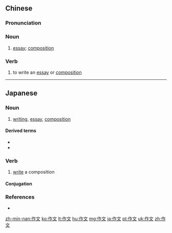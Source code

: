 ==Chinese==
{{zh-forms}}

===Pronunciation===
{{zh-pron
|m=zuòwén,er=y
|c=zok3 man4-2
|mn=chok-bûn
|ma=y
|cat=n
}}

===Noun===
{{zh-noun}}

# [[essay]]; [[composition]]

===Verb===
{{zh-verb}}

# to write an [[essay]] or [[composition]]

{{zh-cat|Elementary}}

----

==Japanese==
{{ja-kanjitab|さく|ぶん|yomi=on}}

===Noun===
{{ja-noun|さくぶん}}

# [[writing]], [[essay]], [[composition]]
#: {{ja-usex|'''作文'''を書く|'''さくぶん''' を かく|to write an ''essay''}}
#: {{ja-usex|'''作文'''の題|'''さくぶん''' の だい|the subject of a '''composition'''}}

====Derived terms====
* {{l|ja|英作文}}
* {{l|ja|自由作文}}

===Verb===
{{ja-verb-suru|さくぶん}}

# [[write]] a composition

====Conjugation====
{{ja-suru|さくぶん}}

===References===
* {{R:OxfordJapanese}}

[[zh-min-nan:作文]]
[[ko:作文]]
[[lt:作文]]
[[hu:作文]]
[[mg:作文]]
[[ja:作文]]
[[pt:作文]]
[[uk:作文]]
[[zh:作文]]